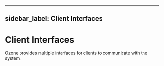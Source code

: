 
---
sidebar_label: Client Interfaces
---

# Client Interfaces


Ozone provides multiple interfaces for clients to communicate with the system.

<DocCardList/>
